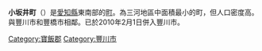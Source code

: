{{日本町村 (廢除)
| 自治體名=小坂井
| 町村=町
| 町村章=
| 日文原名=小坂井町
| 平假名=こざかいちょう
| 羅馬字拼音=Kozakai-chō
| 廢除時間 = 2010年2月1日
| 廢除理由 = 編入合併
| 廢除時處置 = '''小坂井町''' → [[豐川市|豐川市]]
| 現在自治體 = 豐川市
| 都道府縣=愛知縣
| 支廳=
| 郡=寶飯郡
| 編號=23603-9
| 面積=9.92
| 邊界未定=
| 人口=22,174
| 統計時間=2007年4月1日
| 自治體=[[豐橋市|豐橋市]]、[[豐川市|豐川市]]
| 樹=
| 花=
| 其他象徵物=
| 其他象徵=
| 郵遞區號=441-0192
| 所在地=宝飯郡小坂井町大字小坂井字大堀10
| 電話號碼=533-78-2111
| 外部連結=http://www.town.kozakai.aichi.jp/
| 經度= 
| 緯度= 
| 地圖=
| 參考資料= 
}}
'''小坂井町'''（{{jpn|j=小坂井町|hg=こざかいちょう|rm=Kozakai chō|f=y}}）是[[愛知縣|愛知縣]]東南部的[[町|町]]。為三河地區中面積最小的町，但人口密度高。與豐川市和豐橋市相鄰。已於2010年2月1日併入豐川市。

{{愛知縣}}{{Authority control}}

[[Category:寶飯郡|Category:寶飯郡]]
[[Category:豐川市|Category:豐川市]]